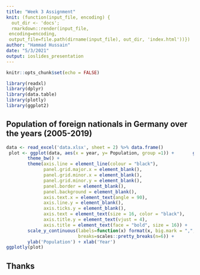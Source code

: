```yaml
---
title: "Week 3 Assignment"
knit: (function(input_file, encoding) {
  out_dir <- 'docs';
  rmarkdown::render(input_file,
 encoding=encoding,
 output_file=file.path(dirname(input_file), out_dir, 'index.html'))})
author: "Hammad Hussain"
date: "5/3/2021"
output: ioslides_presentation
---
```


```r
knitr::opts_chunk$set(echo = FALSE)
```
```r
library(readxl)
library(dplyr)
library(data.table)
library(plotly)
library(ggplot2)
```

## Population of foreign nationals in Germany over the years (2005-2019)

```r

data <- read_excel('data.xlsx', sheet = 2) %>% data.frame()
 plot <- ggplot(data, aes(x = year, y= Population, group =1)) +       geom_line(size=1.5) +
        theme_bw() +
        theme(axis.line = element_line(colour = "black"),
              panel.grid.major.x = element_blank(),
              panel.grid.minor.x = element_blank(),
              panel.grid.minor.y = element_blank(),
              panel.border = element_blank(),
              panel.background = element_blank(),
              axis.text.x = element_text(angle = 90),
              axis.line.y = element_blank(),
              axis.ticks.y = element_blank(),
              axis.text = element_text(size = 16, color = "black"),
              axis.title.y = element_text(vjust = 4),
              axis.title = element_text(face = "bold", size = 16)) +
        scale_y_continuous(labels=function(x) format(x, big.mark = ",", decimal.mark = ".", scientific = FALSE),
                           breaks=scales::pretty_breaks(n=6)) +
        ylab('Population') + xlab('Year')
ggplotly(plot) 
```

## Thanks
